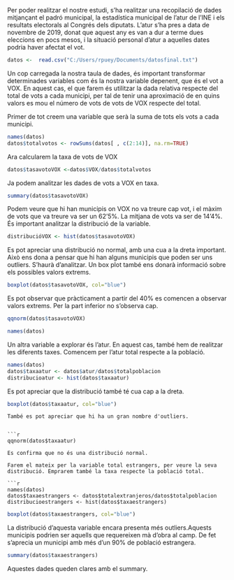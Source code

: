 Per poder realitzar el nostre estudi, s'ha realitzar una recopilació de dades mitjançant el padró municipal, la estadística municipal de l'atur de l'INE i els resultats electorals al Congrés dels diputats. L'atur s'ha pres a data de novembre de 2019, donat que aquest any es van a dur a terme dues eleccions en pocs mesos, i la situació personal d'atur a aquelles dates podria haver afectat el vot. 

```r
datos <-  read.csv("C:/Users/rpuey/Documents/datosfinal.txt")
```

Un cop carregada la nostra taula de dades, és important transformar determinades variables com és la nostra variable depenent, que és el vot a VOX. En aquest cas, el que farem és utilitzar la dada relativa respecte del total de vots a cada municipi, per tal de tenir una aproximació de en quins valors es mou el número de vots de vots de VOX respecte del total. 

Primer de tot creem una variable que serà la suma de tots els vots a cada municipi.

```r
names(datos)
datos$totalvotos <- rowSums(datos[ , c(2:14)], na.rm=TRUE)
```
Ara calcularem la taxa de vots de VOX
```r
datos$tasavotoVOX <-datos$VOX/datos$totalvotos
```
Ja podem analitzar les dades de vots a VOX en taxa.
```r
summary(datos$tasavotoVOX)
```
Podem veure que hi han municipis on VOX no va treure cap vot, i el màxim de vots que va treure va ser un 62'5%. La mitjana de vots va ser de 14'4%. És important analitzar la distribució de la variable.

```r
distribucióVOX <- hist(datos$tasavotoVOX)
```
Es pot apreciar una distribució no normal, amb una cua a la dreta important. Això ens dona a pensar que hi han alguns municipis que poden ser uns outliers. S'haurà d'analitzar. 
Un box plot també ens donarà informació sobre els possibles valors extrems.
```r
boxplot(datos$tasavotoVOX, col="blue")
```
Es pot observar que pràcticament a partir del 40% es comencen a observar valors extrems. Per la part inferior no s'observa cap. 

```r
qqnorm(datos$tasavotoVOX)
```

```r
names(datos)
```
Un altra variable a explorar és l'atur. En aquest cas, també hem de realitzar les diferents taxes. Comencem per l'atur total respecte a la població.
```r
names(datos)
datos$taxaatur <- datos$atur/datos$totalpoblacion
distribucioatur <- hist(datos$taxaatur)
```
Es pot apreciar que la distribució també té cua cap a la dreta. 

```r
boxplot(datos$taxaatur, col="blue")
```
```
També es pot apreciar que hi ha un gran nombre d'outliers.


```r
qqnorm(datos$taxaatur)

```
```
Es confirma que no és una distribució normal.

Farem el mateix per la variable total estrangers, per veure la seva distribució. Emprarem també la taxa respecte la població total. 

```r
names(datos)
datos$taxaestrangers <- datos$totalextranjeros/datos$totalpoblacion
distribucioestrangers <- hist(datos$taxaestrangers)
```
```r
boxplot(datos$taxaestrangers, col="blue")
```
La distribució d'aquesta variable encara presenta més outliers.Aquests municipis podrien ser aquells que requereixen mà d'obra al camp. De fet s'aprecia un municipi amb més d'un 90% de població estrangera.


```r
summary(datos$taxaestrangers)

```
Aquestes dades queden clares amb el summary. 

            